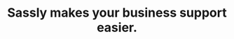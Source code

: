 ---
title: "Sassly makes your business support easier."
details: "Deliver happiness to your customers and get them to adore you! Desk helps you be more accessible"
shape_img: "/assets/imgs/shape/shape-r-59.png"
items:
  - number: 20
    unit: "M"
    text: "Emails per month <br> and websites"
  - number: 95
    unit: "%"
    text: "Client support and <br> satisfaction"
  - number: 5
    unit: K+
    text: "Monthly campaign <br> with orders"
---